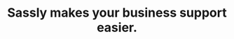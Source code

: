 ---
title: "Sassly makes your business support easier."
details: "Deliver happiness to your customers and get them to adore you! Desk helps you be more accessible"
shape_img: "/assets/imgs/shape/shape-r-59.png"
items:
  - number: 20
    unit: "M"
    text: "Emails per month <br> and websites"
  - number: 95
    unit: "%"
    text: "Client support and <br> satisfaction"
  - number: 5
    unit: K+
    text: "Monthly campaign <br> with orders"
---